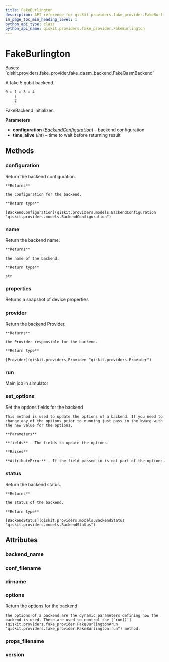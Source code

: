 ```yaml
---
title: FakeBurlington
description: API reference for qiskit.providers.fake_provider.FakeBurlington
in_page_toc_min_heading_level: 1
python_api_type: class
python_api_name: qiskit.providers.fake_provider.FakeBurlington
---
```


# FakeBurlington

<Class id="qiskit.providers.fake_provider.FakeBurlington" isDedicatedPage={true} github="https://github.com/qiskit/qiskit/tree/stable/0.22/qiskit/providers/fake_provider/backends/burlington/fake_burlington.py" signature="FakeBurlington" modifiers="class">
  Bases: `qiskit.providers.fake_provider.fake_qasm_backend.FakeQasmBackend`

  A fake 5 qubit backend.

  ```text
  0 ↔ 1 ↔ 3 ↔ 4
      ↕
      2
  ```

  FakeBackend initializer.

  **Parameters**

  *   **configuration** ([*BackendConfiguration*](qiskit.providers.models.BackendConfiguration "qiskit.providers.models.BackendConfiguration")) – backend configuration
  *   **time\_alive** (*int*) – time to wait before returning result

  ## Methods

  <span id="qiskit-providers-fake-provider-fakeburlington-configuration" />

  ### configuration

  <Function id="qiskit.providers.fake_provider.FakeBurlington.configuration" signature="FakeBurlington.configuration()">
    Return the backend configuration.

    **Returns**

    the configuration for the backend.

    **Return type**

    [BackendConfiguration](qiskit.providers.models.BackendConfiguration "qiskit.providers.models.BackendConfiguration")
  </Function>

  <span id="qiskit-providers-fake-provider-fakeburlington-name" />

  ### name

  <Function id="qiskit.providers.fake_provider.FakeBurlington.name" signature="FakeBurlington.name()">
    Return the backend name.

    **Returns**

    the name of the backend.

    **Return type**

    str
  </Function>

  <span id="qiskit-providers-fake-provider-fakeburlington-properties" />

  ### properties

  <Function id="qiskit.providers.fake_provider.FakeBurlington.properties" signature="FakeBurlington.properties()">
    Returns a snapshot of device properties
  </Function>

  <span id="qiskit-providers-fake-provider-fakeburlington-provider" />

  ### provider

  <Function id="qiskit.providers.fake_provider.FakeBurlington.provider" signature="FakeBurlington.provider()">
    Return the backend Provider.

    **Returns**

    the Provider responsible for the backend.

    **Return type**

    [Provider](qiskit.providers.Provider "qiskit.providers.Provider")
  </Function>

  <span id="qiskit-providers-fake-provider-fakeburlington-run" />

  ### run

  <Function id="qiskit.providers.fake_provider.FakeBurlington.run" signature="FakeBurlington.run(run_input, **kwargs)">
    Main job in simulator
  </Function>

  <span id="qiskit-providers-fake-provider-fakeburlington-set-options" />

  ### set\_options

  <Function id="qiskit.providers.fake_provider.FakeBurlington.set_options" signature="FakeBurlington.set_options(**fields)">
    Set the options fields for the backend

    This method is used to update the options of a backend. If you need to change any of the options prior to running just pass in the kwarg with the new value for the options.

    **Parameters**

    **fields** – The fields to update the options

    **Raises**

    **AttributeError** – If the field passed in is not part of the options
  </Function>

  <span id="qiskit-providers-fake-provider-fakeburlington-status" />

  ### status

  <Function id="qiskit.providers.fake_provider.FakeBurlington.status" signature="FakeBurlington.status()">
    Return the backend status.

    **Returns**

    the status of the backend.

    **Return type**

    [BackendStatus](qiskit.providers.models.BackendStatus "qiskit.providers.models.BackendStatus")
  </Function>

  ## Attributes

  ### backend\_name

  <Attribute id="qiskit.providers.fake_provider.FakeBurlington.backend_name" attributeValue="'fake_burlington'" />

  ### conf\_filename

  <Attribute id="qiskit.providers.fake_provider.FakeBurlington.conf_filename" attributeValue="'conf_burlington.json'" />

  ### dirname

  <Attribute id="qiskit.providers.fake_provider.FakeBurlington.dirname" attributeValue="'/home/runner/work/qiskit/qiskit/.tox/docs/lib/python3.8/site-packages/qiskit/providers/fake_provider/backends/burlington'" />

  ### options

  <Attribute id="qiskit.providers.fake_provider.FakeBurlington.options">
    Return the options for the backend

    The options of a backend are the dynamic parameters defining how the backend is used. These are used to control the [`run()`](qiskit.providers.fake_provider.FakeBurlington#run "qiskit.providers.fake_provider.FakeBurlington.run") method.
  </Attribute>

  ### props\_filename

  <Attribute id="qiskit.providers.fake_provider.FakeBurlington.props_filename" attributeValue="'props_burlington.json'" />

  ### version

  <Attribute id="qiskit.providers.fake_provider.FakeBurlington.version" attributeValue="1" />
</Class>

